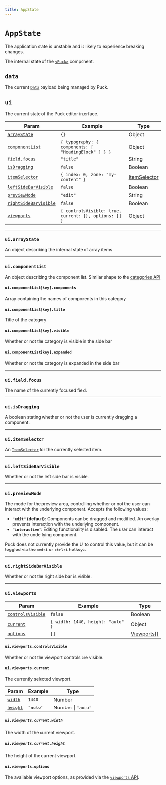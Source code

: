 ```yaml
---
title: AppState
---
```



# `AppState`

<Callout>
  The application state is unstable and is likely to experience breaking
  changes.
</Callout>

The internal state of the [`<Puck>`](/docs/api-reference/components/puck) component.

## `data`

The current [`Data`](/docs/api-reference/data-model/data) payload being managed by Puck.

## `ui`

The current state of the Puck editor interface.

| Param                                           | Example                                               | Type                          |
| ----------------------------------------------- | ----------------------------------------------------- | ----------------------------- |
| [`arrayState`](#uiarraystate)                   | `{}`                                                  | Object                        |
| [`componentList`](#uicomponentlist)             | `{ typography: { components: [ "HeadingBlock" ] } }`  | Object                        |
| [`field.focus`](#fieldfocus)                    | `"title"`                                             | String                        |
| [`isDragging`](#isdragging)                     | `false`                                               | Boolean                       |
| [`itemSelector`](#uiitemselector)               | `{ index: 0, zone: "my-content" }`                    | [ItemSelector](item-selector) |
| [`leftSideBarVisible`](#uileftsidebarvisible)   | `false`                                               | Boolean                       |
| [`previewMode`](#uipreviewmode)                 | `"edit"`                                              | String                        |
| [`rightSideBarVisible`](#uirightsidebarvisible) | `false`                                               | Boolean                       |
| [`viewports`](#uiviewports)                     | `{ controlsVisible: true, current: {}, options: [] }` | Object                        |

---

### `ui.arrayState`

An object describing the internal state of array items

---

### `ui.componentList`

An object describing the component list. Similar shape to the [categories API](/docs/api-reference/configuration/config#categories)

#### `ui.componentList[key].components`

Array containing the names of components in this category

#### `ui.componentList[key].title`

Title of the category

#### `ui.componentList[key].visible`

Whether or not the category is visible in the side bar

#### `ui.componentList[key].expanded`

Whether or not the category is expanded in the side bar

---

### `ui.field.focus`

The name of the currently focused field.

---

### `ui.isDragging`

A boolean stating whether or not the user is currently dragging a component.

---

### `ui.itemSelector`

An [`ItemSelector`](item-selector) for the currently selected item.

---

### `ui.leftSideBarVisible`

Whether or not the left side bar is visible.

---

### `ui.previewMode`

The mode for the preview area, controlling whether or not the user can interact with the underlying component. Accepts the following values:

- **`"edit"` (default)**: Components can be dragged and modified. An overlay prevents interaction with the underlying component.
- **`"interactive"`**: Editing functionality is disabled. The user can interact with the underlying component.

Puck does not currently provide the UI to control this value, but it can be toggled via the `cmd+i` or `ctrl+i` hotkeys.

---

### `ui.rightSideBarVisible`

Whether or not the right side bar is visible.

---

### `ui.viewports`

| Param                                            | Example                           | Type                                                                 |
| ------------------------------------------------ | --------------------------------- | -------------------------------------------------------------------- |
| [`controlsVisible`](#uiviewportscontrolsvisible) | `false`                           | Boolean                                                              |
| [`current`](#uiviewportscurrent)                 | `{ width: 1440, height: "auto" }` | Object                                                               |
| [`options`](#uiviewportsoptions)                 | `[]`                              | [Viewports\[\]](/docs/api-reference/components/puck#viewport-params) |

#### `ui.viewports.controlsVisible`

Whether or not the viewport controls are visible.

#### `ui.viewports.current`

The currently selected viewport.

| Param                                 | Example  | Type               |
| ------------------------------------- | -------- | ------------------ |
| [`width`](#uiviewportscurrentwidth)   | `1440`   | Number             |
| [`height`](#uiviewportscurrentheight) | `"auto"` | Number \| `"auto"` |

##### `ui.viewports.current.width`

The width of the current viewport.

##### `ui.viewports.current.height`

The height of the current viewport.

#### `ui.viewports.options`

The available viewport options, as provided via the [`viewports` API](/docs/api-reference/components/puck#viewports).
